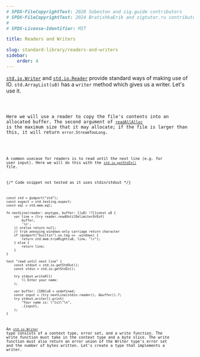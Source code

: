 ```yaml
---
# SPDX-FileCopyrightText: 2020 Sobeston and zig.guide contributors
# SPDX-FileCopyrightText: 2024 BratishkaErik and zigtutor.ru contributors
#
# SPDX-License-Identifier: MIT

title: Readers and Writers

slug: standard-library/readers-and-writers
sidebar:
    order: 4
---
```




[`std.io.Writer`](https://ziglang.org/documentation/master/std/#std.io.Writer)
and
[`std.io.Reader`](https://ziglang.org/documentation/master/std/#std.io.Reader)
provide standard ways of making use of IO. `std.ArrayList(u8)` has a `writer`
method which gives us a writer. Let's use it.

<Code code={Writer} collapse="1-4" lang="zig"/>

Here we will use a reader to copy the file's contents into an allocated buffer.
The second argument of
[`readAllAlloc`](https://ziglang.org/documentation/master/std/#std.io.Reader.readAllAlloc)
is the maximum size that it may allocate; if the file is larger than this, it
will return `error.StreamTooLong`.

<Code code={Reader} collapse="1-5" lang="zig"/>

A common usecase for readers is to read until the next line (e.g. for user
input). Here we will do this with the
[`std.io.getStdIn()`](https://ziglang.org/documentation/master/std/#std.io.getStdIn)
file.

{/* Code snippet not tested as it uses stdin/stdout */}

```zig collapse={1-4}
const std = @import("std");
const expect = std.testing.expect;
const eql = std.mem.eql;

fn nextLine(reader: anytype, buffer: []u8) !?[]const u8 {
    var line = (try reader.readUntilDelimiterOrEof(
        buffer,
        '\n',
    )) orelse return null;
    // trim annoying windows-only carriage return character
    if (@import("builtin").os.tag == .windows) {
        return std.mem.trimRight(u8, line, "\r");
    } else {
        return line;
    }
}

test "read until next line" {
    const stdout = std.io.getStdOut();
    const stdin = std.io.getStdIn();

    try stdout.writeAll(
        \\ Enter your name:
    );

    var buffer: [100]u8 = undefined;
    const input = (try nextLine(stdin.reader(), &buffer)).?;
    try stdout.writer().print(
        "Your name is: \"{s}\"\n",
        .{input},
    );
}
```

An
[`std.io.Writer`](https://ziglang.org/documentation/master/std/#std.io.Writer)
type consists of a context type, error set, and a write function. The write
function must take in the context type and a byte slice. The write function must
also return an error union of the Writer type's error set and the number of
bytes written. Let's create a type that implements a writer.

<Code code={Custom} collapse="1-4" lang="zig"/>
